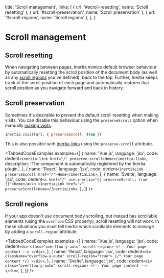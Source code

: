 
  title: 'Scroll management',
  links: [
    { url: '#scroll-resetting', name: 'Scroll resetting' },
    { url: '#scroll-preservation', name: 'Scroll preservation' },
    { url: '#scroll-regions', name: 'Scroll regions' },
  ],
}

# Scroll management

## Scroll resetting

When navigating between pages, Inertia mimics default browser behaviour by automatically resetting the scroll position of the document body (as well as any [scroll regions](#scroll-regions) you've defined), back to the top. Further, Inertia keeps track of the scroll position of each page and automatically restores that scroll position as you navigate forward and back in history.

## Scroll preservation

Sometimes it's desirable to prevent the default scroll resetting when making visits. You can disable this behaviour using the `preserveScroll` option when manually [making visits](/requests).

```js
Inertia.visit(url, { preserveScroll: true })
```

This is also possible with [Inertia links](/links) using the `preserve-scroll` attribute.

<TabbedCodeExamples
  examples={[
    {
      name: 'Vue.js',
      language: 'jsx',
      code: dedent`
        <inertia-link href="/" preserve-scroll>Home</inertia-link>
      `,
      description: 'The <inertia-link> component is automatically registered by the Inertia plugin.',
    },
    {
      name: 'React',
      language: 'jsx',
      code: dedent`
        <InertiaLink preserveScroll href="/">Home</InertiaLink>
      `,
    },
    {
      name: 'Svelte',
      language: 'jsx',
      code: dedent`
        <a href="/" use:inertia="{{ preserveScroll: true }}">Home</a>\n
        <InertiaLink href="/" preserveScroll>Home</InertiaLink>
      `,
    },
  ]}
/>

## Scroll regions

If your app doesn't use document body scrolling, but instead has scrollable elements (using the `overflow` CSS property), scroll resetting will not work. In these situations you must tell Inertia which scrollable elements to manage by adding a `scroll-region` attribute.

<TabbedCodeExamples
  examples={[
    {
      name: 'Vue.js',
      language: 'jsx',
      code: dedent`
        <div class="overflow-y-auto" scroll-region>
          <!-- Your page content -->
        </div>
      `,
    },
    {
      name: 'React',
      language: 'jsx',
      code: dedent`
        <div className="overflow-y-auto" scroll-region="true">
          {/* Your page content */}
        </div>
      `,
    },
    {
      name: 'Svelte',
      language: 'jsx',
      code: dedent`
        <div class="overflow-y-auto" scroll-region>
          <!-- Your page content -->
        </div>
      `,
    },
  ]}
/>
